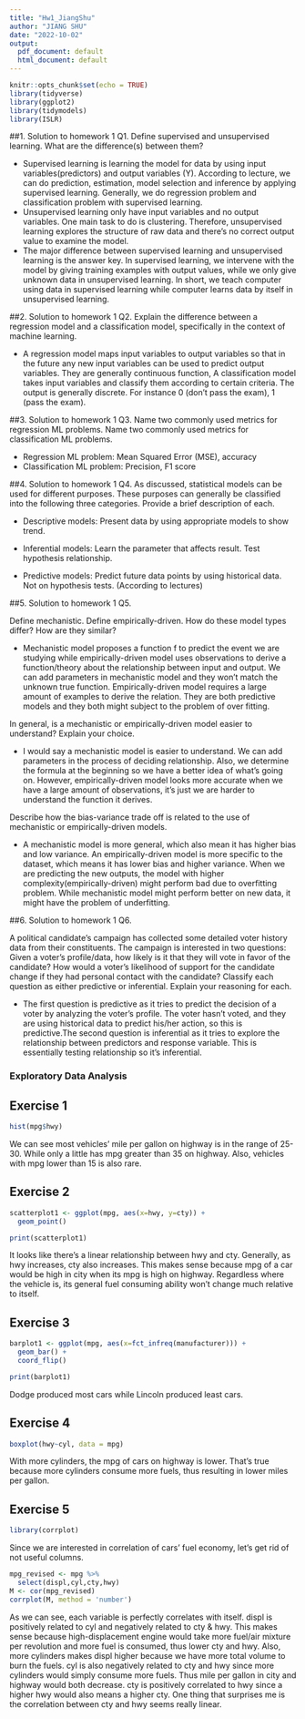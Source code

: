 ```yaml
---
title: "Hw1_JiangShu"
author: "JIANG SHU"
date: "2022-10-02"
output:
  pdf_document: default
  html_document: default
---
```


```r
knitr::opts_chunk$set(echo = TRUE)
library(tidyverse)
library(ggplot2)
library(tidymodels)
library(ISLR)
```

##1. Solution to homework 1 Q1.
Define supervised and unsupervised learning. What are the difference(s) between them?

- Supervised learning is learning the model for data by using input variables(predictors) and output variables (Y). According to lecture, we can do prediction, estimation, model selection and inference by applying supervised learning. Generally, we do regression problem and classification problem with supervised learning.
- Unsupervised learning only have input variables and no output variables. One main task to do is clustering. Therefore, unsupervised learning explores the structure of raw data and there's no correct output value to examine the model.
- The major difference between supervised learning and unsupervised learning is the answer key. In supervised learning, we intervene with the model by giving training examples with output values, while we only give unknown data in unsupervised learning. In short, we teach computer using data in supervised learning while computer learns data by itself in unsupervised learning.

##2. Solution to homework 1 Q2.
Explain the difference between a regression model and a classification model, specifically in the context of machine learning.

- A regression model maps input variables to output variables so that in the future any new input variables can be used to predict output variables. They are generally continuous function, A classification model takes input variables and classify them according to certain criteria. The output is generally discrete. For instance 0 (don't pass the exam), 1 (pass the exam). 

##3. Solution to homework 1 Q3.
Name two commonly used metrics for regression ML problems. Name two commonly used metrics for classification ML problems.

- Regression ML problem: Mean Squared Error (MSE), accuracy
- Classification ML problem: Precision, F1 score

##4. Solution to homework 1 Q4.
As discussed, statistical models can be used for different purposes. These purposes can generally be classified into the following three categories. Provide a brief description of each.


- Descriptive models: Present data by using appropriate models to show trend. 

- Inferential models:  Learn the parameter that affects result. Test hypothesis relationship.

- Predictive models: Predict future data points by using historical data. Not on hypothesis tests.
(According to lectures)

##5. Solution to homework 1 Q5.

Define mechanistic. Define empirically-driven. How do these model types differ? How are they similar?

- Mechanistic model proposes a function f to predict the event we are studying while empirically-driven model uses observations to derive a function/theory about the relationship between input and output. We can add parameters in mechanistic model and they won't match the unknown true function. Empirically-driven model requires a large amount of examples to derive the relation. They are both predictive models and they both might subject to the problem of over fitting. 

In general, is a mechanistic or empirically-driven model easier to understand? Explain your choice.

- I would say a mechanistic model is easier to understand. We can add parameters in the process of deciding relationship. Also, we determine the formula at the beginning so we have a better idea of what's going on. However, empirically-driven model looks more accurate when we have a large amount of observations, it's just we are harder to understand the function it derives. 

Describe how the bias-variance trade off is related to the use of mechanistic or empirically-driven models.

- A mechanistic model is more general, which also mean it has higher bias and low variance. An empirically-driven model is more specific to the dataset, which means it has lower bias and higher variance. When we are predicting the new outputs, the model with higher complexity(empirically-driven) might perform bad due to overfitting problem. While mechanistic model might perform better on new data, it might have the problem of underfitting. 


##6. Solution to homework 1 Q6.

A political candidate’s campaign has collected some detailed voter history data from their constituents. The campaign is interested in two questions:
Given a voter’s profile/data, how likely is it that they will vote in favor of the candidate?
How would a voter’s likelihood of support for the candidate change if they had personal contact with the candidate? Classify each question as either predictive or inferential. Explain your reasoning for each.

- The first question is predictive as it tries to predict the decision of a voter by analyzing the voter's profile. The voter hasn't voted, and they are using historical data to predict his/her action, so this is predictive.The second question is inferential as it tries to explore the relationship between predictors and response variable. This is essentially testing relationship so it's inferential.

### Exploratory Data Analysis

## Exercise 1

```r
hist(mpg$hwy)

```

We can see most vehicles' mile per gallon on highway is in the range of 25-30. While only a little has mpg greater than 35 on highway. Also, vehicles with mpg lower than 15 is also rare.


## Exercise 2

```r
scatterplot1 <- ggplot(mpg, aes(x=hwy, y=cty)) +
  geom_point()

print(scatterplot1)

```

It looks like there's a linear relationship between hwy and cty. Generally, as hwy increases, cty also increases. This makes sense because mpg of a car would be high in city when its mpg is high on highway. Regardless where the vehicle is, its general fuel consuming ability won't change much relative to itself. 



## Exercise 3

```r
barplot1 <- ggplot(mpg, aes(x=fct_infreq(manufacturer))) +
  geom_bar() +
  coord_flip()

print(barplot1)

```

Dodge produced most cars while Lincoln produced least cars.


## Exercise 4

```r

boxplot(hwy~cyl, data = mpg)

```

With more cylinders, the mpg of cars on highway is lower. That's true because more cylinders consume more fuels, thus resulting in lower miles per gallon. 



## Exercise 5

```r
library(corrplot)
```

Since we are interested in correlation of cars' fuel economy, let's get rid of not useful columns.
```r
mpg_revised <- mpg %>%
  select(displ,cyl,cty,hwy)
M <- cor(mpg_revised)
corrplot(M, method = 'number') 

```

As we can see, each variable is perfectly correlates with itself. 
displ is positively related to cyl and negatively related to cty & hwy. This makes sense because high-displacement engine would take more fuel/air mixture per revolution and more fuel is consumed, thus lower cty and hwy. Also, more cylinders makes displ higher because we have more total volume to burn the fuels.
cyl is also negatively related to cty and hwy since more cylinders would simply consume more fuels. Thus mile per gallon in city and highway would both decrease. 
cty is positively correlated to hwy since a higher hwy would also means a higher cty.
One thing that surprises me is the correlation between cty and hwy seems really linear. 


